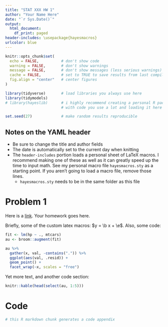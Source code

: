 ```yaml
---
title: "STAT XXX HW 1"
author: "Your Name Here"
date: "`r Sys.Date()`"
output:
  html_document:
    df_print: paged
header-includes: \usepackage{hayesmacros}
urlcolor: blue
---
```


```r
knitr::opts_chunk$set(
  echo = FALSE,          # don't show code
  warning = FALSE,       # don't show warnings
  message = FALSE,       # don't show messages (less serious warnings)
  cache = FALSE,         # set to TRUE to save results from last compilation
  fig.align = "center"   # center figures
)

library(tidyverse)       # load libraries you always use here
library(tidymodels)
# library(hayeslib)      # i highly recommend creating a personal R package
                         # with code you use a lot and loading it here as well

set.seed(27)             # make random results reproducible
```

## Notes on the YAML header

- Be sure to change the title and author fields
- The date is automatically set to the current day when knitting
- The `header-includes` portion loads a personal sheet of LaTeX macros. I recommend making one of these as well as it can greatly speed up the time to input math. See my personal macro file `hayesmacros.sty` as a starting point. If you aren't going to load a \LaTeX macro file, remove those lines.
    - `hayesmacros.sty` needs to be in the same folder as this file

# Problem 1

Here is a [link](https://adv-r.hadley.nz/). Your homework goes here.

Briefly, some of the custom latex macros: $y = \b x + \e$. Also, some code:

```r
fit <- lm(hp ~ ., mtcars)
au <- broom::augment(fit)

au %>% 
  gather(x, val, -contains(".")) %>% 
  ggplot(aes(val, .resid)) + 
  geom_point() + 
  facet_wrap(~x, scales = "free")
```

Yet more text, and another code section:

```r
knitr::kable(head(select(au, 1:5)))
```

# Code

```r
# this R markdown chunk generates a code appendix
```
